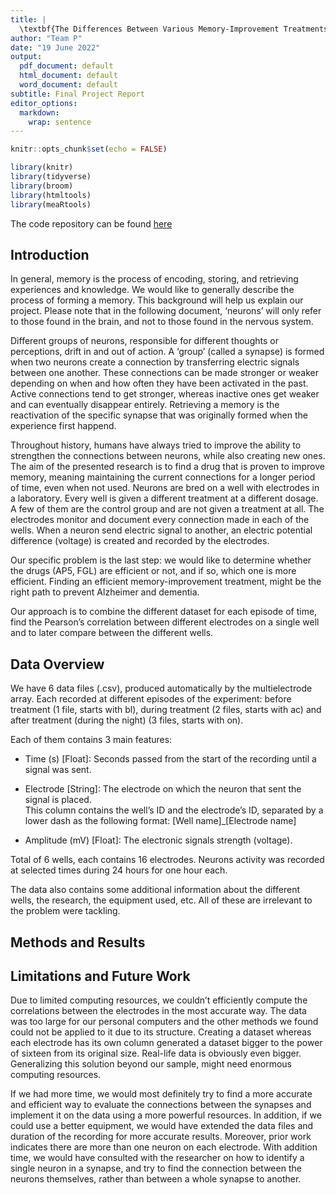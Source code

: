 ---
title: |
  \textbf{The Differences Between Various Memory-Improvement Treatments on Neurons\\ using Multielectrode Array}
author: "Team P"
date: "19 June 2022"
output:
  pdf_document: default
  html_document: default
  word_document: default
subtitle: Final Project Report
editor_options:
  markdown:
    wrap: sentence
---

```{r setup, include=FALSE}
knitr::opts_chunk$set(echo = FALSE)
```

```{r load-packages, message = FALSE, echo=FALSE}
library(knitr)
library(tidyverse)
library(broom)
library(htmltools)
library(meaRtools)
```
The code repository can be found [here](https://github.com/omertol/R-project)

## Introduction

In general, memory is the process of encoding, storing, and retrieving experiences and knowledge.
We would like to generally describe the process of forming a memory.
This background will help us explain our project.
Please note that in the following document, 'neurons' will only refer to those found in the brain, and not to those found in the nervous system.

Different groups of neurons, responsible for different thoughts or perceptions, drift in and out of action.
A 'group' (called a synapse) is formed when two neurons create a connection by transferring electric signals between one another.
These connections can be made stronger or weaker depending on when and how often they have been activated in the past.
Active connections tend to get stronger, whereas inactive ones get weaker and can eventually disappear entirely.
Retrieving a memory is the reactivation of the specific synapse that was originally formed when the experience first happend.

Throughout history, humans have always tried to improve the ability to strengthen the connections between neurons, while also creating new ones.
The aim of the presented research is to find a drug that is proven to improve memory, meaning maintaining the current connections for a longer period of time, even when not used.
Neurons are bred on a well with electrodes in a laboratory.
Every well is given a different treatment at a different dosage.
A few of them are the control group and are not given a treatment at all.
The electrodes monitor and document every connection made in each of the wells.
When a neuron send electric signal to another, an electric potential difference (voltage) is created and recorded by the electrodes.

Our specific problem is the last step: we would like to determine whether the drugs (AP5, FGL) are efficient or not, and if so, which one is more efficient.
Finding an efficient memory-improvement treatment, might be the right path to prevent Alzheimer and dementia.

Our approach is to combine the different dataset for each episode of time, find the Pearson's correlation between different electrodes on a single well and to later compare between the different wells.

## Data Overview

We have 6 data files (.csv), produced automatically by the multielectrode array.
Each recorded at different episodes of the experiment: before treatment (1 file, starts with bl), during treatment (2 files, starts with ac) and after treatment (during the night) (3 files, starts with on).

Each of them contains 3 main features:

-   Time (s) [Float]: Seconds passed from the start of the recording until a signal was sent.

-   Electrode [String]: The electrode on which the neuron that sent the signal is placed.
    \
    This column contains the well's ID and the electrode's ID, separated by a lower dash as the following format: [Well name]\_[Electrode name]

-   Amplitude (mV) [Float]: The electronic signals strength (voltage).

Total of 6 wells, each contains 16 electrodes.
Neurons activity was recorded at selected times during 24 hours for one hour each.

The data also contains some additional information about the different wells, the research, the equipment used, etc.
All of these are irrelevant to the problem were tackling.

## Methods and Results

## Limitations and Future Work

Due to limited computing resources, we couldn't efficiently compute the correlations between the electrodes in the most accurate way.
The data was too large for our personal computers and the other methods we found could not be applied to it due to its structure.
Creating a dataset whereas each electrode has its own column generated a dataset bigger to the power of sixteen from its original size.
Real-life data is obviously even bigger.
Generalizing this solution beyond our sample, might need enormous computing resources.

If we had more time, we would most definitely try to find a more accurate and efficient way to evaluate the connections between the synapses and implement it on the data using a more powerful resources.
In addition, if we could use a better equipment, we would have extended the data files and duration of the recording for more accurate results.
Moreover, prior work indicates there are more than one neuron on each electrode.
With addition time, we would have consulted with the researcher on how to identify a single neuron in a synapse, and try to find the connection between the neurons themselves, rather than between a whole synapse to another.

```{=tex}
\begin{center}
Prof. Shira Knafo kindly agreed to share her research's "Understanding Neural Development with Multielectrode Array" data with us, which was used for this project.
\end{center}
```
